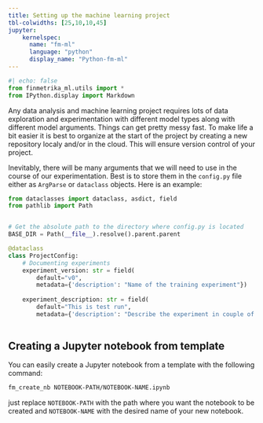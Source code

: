 ```yaml
---
title: Setting up the machine learning project
tbl-colwidths: [25,10,10,45]
jupyter: 
    kernelspec: 
      name: "fm-ml"
      language: "python"
      display_name: "Python-fm-ml"
---
```


```python
#| echo: false
from finmetrika_ml.utils import *
from IPython.display import Markdown
```

Any data analysis and machine learning project requires lots of data exploration and experimentation with different model types along with different model arguments. Things can get pretty messy fast. To make life a bit easier it is best to organize at the start of the project by creating a new repository localy and/or in the cloud. This will ensure version control of your project.

Inevitably, there will be many arguments that we will need to use in the course of our experimentation. Best is to store them in the `config.py` file either as `ArgParse` or `dataclass` objects. Here is an example:

```python
from dataclasses import dataclass, asdict, field
from pathlib import Path


# Get the absolute path to the directory where config.py is located
BASE_DIR = Path(__file__).resolve().parent.parent

@dataclass
class ProjectConfig:
    # Documenting experiments
    experiment_version: str = field(
        default="v0",
        metadata={'description': "Name of the training experiment"})
    
    experiment_description: str = field(
        default="This is test run",
        metadata={'description': "Describe the experiment in couple of sentences"})
 
```

## Creating a Jupyter notebook from template

You can easily create a Jupyter notebook from a template with the following command:
```bash
fm_create_nb NOTEBOOK-PATH/NOTEBOOK-NAME.ipynb
```
just replace `NOTEBOOK-PATH` with the path where you want the notebook to be created and `NOTEBOOK-NAME` with the desired name of your new notebook.
